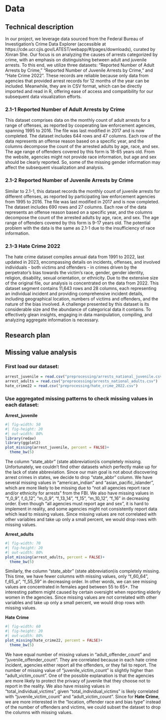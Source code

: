 # Data
## Technical description
In our project, we leverage data sourced from the Federal Bureau of Investigation's Crime Data Explorer (accessible at https://cde.ucr.cjis.gov/LATEST/webapp/#/pages/downloads), curated by Xinran She. Our focus is on analyzing the causes of arrests categorized by crime, with an emphasis on distinguishing between adult and juvenile arrests. To this end, we utilize three datasets: "Reported Number of Adult Arrests by Crime," "Reported Number of Juvenile Arrests by Crime," and "Hate Crime 2022". These records are reliable because only data from agencies that provided arrest records for 12 months of the year can be included. Meanwhile, they are in CSV format, which can be directly imported and read in R, offering ease of access and compatibility for our subsequent data visualization efforts.

### 2.1-1 Reported Number of Adult Arrests by Crime
This dataset comprises data on the monthly count of adult arrests for a range of offenses, as reported by cooperating law enforcement agencies, spanning 1995 to 2016. The file was last modified in 2017 and is now completed. The dataset includes 644 rows and 47 columns. Each row of the data represents an offense reason based on a specific year, and the columns decompose the count of the arrested adults by age, race, and sex. The age range of offenders covered by this form is 18-65 years old. From the website, agencies might not provide race information, but age and sex should be clearly reported. So, some of the missing gender information may affect the subsequent visualization and analysis.

### 2.1-2 Reported Number of Juvenile Arrests by Crime
Similar to 2.1-1, this dataset records the monthly count of juvenile arrests for different offenses, as reported by participating law enforcement agencies from 1995 to 2016. The file was last modified in 2017 and is now completed. The dataset includes 690 rows and 27 columns. Each row of the data represents an offense reason based on a specific year, and the columns decompose the count of the arrested adults by age, race, and sex. The age range of offenders covered by this form is 9-17 years old. The potential problem with the data is the same as 2.1-1 due to the insufficiency of race information.

### 2.1-3 Hate Crime 2022
The hate crime dataset compiles annual data from 1991 to 2022, last updated in 2023, encompassing details on incidents, offenses, and involved individuals - both victims and offenders - in crimes driven by the perpetrator's bias towards the victim's race, gender, gender identity, religion, disability, sexual orientation, or ethnicity. Due to the extensive size of the original file, our analysis is concentrated on the data from 2022. This dataset segment contains 11,643 rows and 28 columns, each representing an individual incident and providing comprehensive incident details, including geographical location, numbers of victims and offenders, and the nature of the bias involved. A challenge presented by this dataset is its considerable size and the abundance of categorical data it contains. To effectively glean insights, engaging in data manipulation, compiling, and analyzing aggregate information is necessary.

## Research plan

## Missing value analysis
### First load our dataset:
```r
arrest_juvenile = read.csv("preprocessing/arrests_national_juvenile.csv")
arrest_adults = read.csv("preprocessing/arrests_national_adults.csv")
hate_crime22 = read.csv("preprocessing/hate_crime_2022.csv")
```
### Use aggregated missing patterns to check missing values in each dataset:
**Arrest_juvenile**
```r
#| fig-width: 50
#| fig-height: 20
#| out-width: 80%
library(redav)
library(ggplot2)
plot_missing(arrest_juvenile, percent = FALSE)+
  theme_bw(5)
```
The column "state_abbr" (state abbreviation)is completely missing. Unfortunately, we couldn't find other datasets which perfectly make up for the lack of state abbreviation. Since our main goal is not about discovering arrest crimes in states, we decide to drop "state_abbr" column. We have several missing values in "american_indian" and "asian_pacific_islander", which are more likely to be missing due to "not all agencies report race and/or ethnicity for arrests" from the FBI. We also have missing values in "f_0_9", f_0_12", "m_0_9", "f_13_14", "f_15", "m_10_12", "f_16" in decreasing order. Even though "all agencies must report age and sex", it is hard to implement in reality, and some agencies might not consistently report data which lead to missing values. Since missing values are not correlated with other variables and take up only a small percent, we would drop rows with missing values.

**Arrest_adults**
```r
#| fig-width: 70
#| fig-height: 20
#| out-width: 80%
plot_missing(arrest_adults, percent = FALSE)+
  theme_bw(5)
```

Similarly, the column "state_abbr" (state abbreviation)is completely missing. This time, we have fewer columns with missing values, only "f_60_64", f_65_p", "f_55_59" in decreasing order. In other words, we can see missing values are concentrated in females aged between 55 to 65+. The interesting pattern might caused by certain oversight when reporting elderly women in the agencies. Since missing values are not correlated with other variables and take up only a small percent, we would drop rows with missing values.

**Hate Crime**
```r
#| fig-width: 60
#| fig-height: 20
#| out-width: 80%
plot_missing(hate_crime22, percent = FALSE)+
  theme_bw(5)
```

We have equal number of missing values in "adult_offender_count" and "juvenile_offender_count". They are correlated because in each hate crime incident, agencies either report all the offenders, or they fail to report. The number of missing value of "juvenile_victim_count" is slightly higher than "adult_victim_count". One of the possible explanation is that the agencies are more likely to protect the privacy of juvenile that they choose not to report in the reality. We also have missing values in "total_individual_victims", given "total_individual_victims" is likely correlated with "juvenile_victim_count" and  "adult_victim_count". Since for **Hate Crime**, we are more interested in the "location, offender race and bias type" instead of the number of offenders and victims, we could subset the dataset to drop the columns with missing values.

